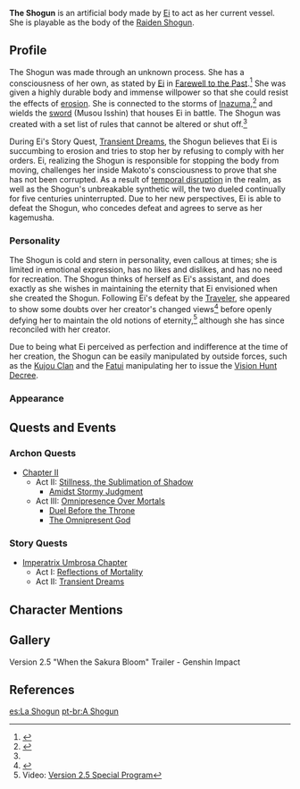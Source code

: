 {{About|the puppet created by [[Ei]]|the playable character|Raiden Shogun||Raiden Shogun (disambiguation)}}
{{Character Infobox
|type             = NPC
|image            = The Shogun.png
|region           = Inazuma
|element          = Electro
|title            = Guardian of Eternity
|affiliation      = Ei
|affiliation2     = Inazuma Shogunate
|voiceEN          = [[imdb:nm3304361|Anne Yatco]]<ref>Twitter: [https://twitter.com/GenshinImpact/status/1430771997605339137 EN VA Announcement]</ref>
|voiceCN          = [https://zh.moegirl.org.cn/菊花花 Juhuahua (菊花花)]<ref>HoYoverse Chinese News: [https://ys.mihoyo.com/main/news/detail/16261 {{Lang|mini=1|zh=2.0版本PV：「不动鸣神，泡影断灭」}}]</ref>
|voiceJP          = {{w|Miyuki Sawashiro|Miyuki Sawashiro (沢城みゆき)}}<ref>Twitter: [https://twitter.com/Genshin_7/status/1413467811591069702 JP VA Announcement]</ref>
|voiceKR          = {{w|ko:박지윤_(성우)|Park Ji-yoon (박지윤)}}<ref>YouTube: [https://youtu.be/5DgHU0042G8 Version 2.1 Korean Special Program]</ref>
}}
'''The Shogun''' is an artificial body made by [[Ei]] to act as her current vessel. She is playable as the body of the [[Raiden Shogun]].

==Profile==
The Shogun was made through an unknown process. She has a consciousness of her own, as stated by [[Ei]] in [[Farewell to the Past]].<ref>{{Ref/Quest|Farewell to the Past|quote='''Ei:''' Though she is a puppet, the Shogun has her own consciousness, too. When necessary, she appears here to confront me.}}</ref> She was given a highly durable body and immense willpower so that she could resist the effects of [[erosion]]. She is connected to the storms of [[Inazuma]],<ref name="Ei dialogue TLE">{{Ref/Quest|The Lonesome Euthymia}}</ref> and wields the [[Musou Isshin|sword]] (Musou Isshin) that houses Ei in battle. The Shogun was created with a set list of rules that cannot be altered or shut off.<ref name="Ei dialogue TLE" />

During Ei's Story Quest, [[Transient Dreams]], the Shogun believes that Ei is succumbing to erosion and tries to stop her by refusing to comply with her orders. Ei, realizing the Shogun is responsible for stopping the body from moving, challenges her inside Makoto's consciousness to prove that she has not been corrupted. As a result of [[Istaroth|temporal disruption]] in the realm, as well as the Shogun's unbreakable synthetic will, the two dueled continually for five centuries uninterrupted. Due to her new perspectives, Ei is able to defeat the Shogun, who concedes defeat and agrees to serve as her kagemusha.

===Personality===
The Shogun is cold and stern in personality, even callous at times; she is limited in emotional expression, has no likes and dislikes, and has no need for recreation. The Shogun thinks of herself as Ei's assistant, and does exactly as she wishes in maintaining the eternity that Ei envisioned when she created the Shogun. Following Ei's defeat by the [[Traveler]], she appeared to show some doubts over her creator's changed views<ref>{{Ref/CS|Raiden Shogun|5}}</ref> before openly defying her to maintain the old notions of eternity,<ref>Video: [[:File:Version 2.5 Special Program｜Genshin Impact|Version 2.5 Special Program]]</ref> although she has since reconciled with her creator.

Due to being what Ei perceived as perfection and indifference at the time of her creation, the Shogun can be easily manipulated by outside forces, such as the [[Kujou Clan]] and the [[Fatui]] manipulating her to issue the [[Vision Hunt Decree]].

===Appearance===
{{Transclude|Raiden Shogun/Lore|Appearance}}
<!--==Trivia==-->

==Quests and Events==
===Archon Quests===
* [[Chapter II]]
** Act II: [[Stillness, the Sublimation of Shadow]]
*** [[Amidst Stormy Judgment]]
** Act III: [[Omnipresence Over Mortals]]
*** [[Duel Before the Throne]]
*** [[The Omnipresent God]]

===Story Quests===
* [[Imperatrix Umbrosa Chapter]]
** Act I: [[Reflections of Mortality]]
** Act II: [[Transient Dreams]]

==Character Mentions==
{{See also|Raiden Shogun/Lore#Character Mentions}}
{{Character Mentions}}

==Gallery==
<gallery hideaddbutton="true" captionalign="center">
Version 2.5 "When the Sakura Bloom" Trailer - Genshin Impact
</gallery>

==References==
{{Reflist}}
[[es:La Shogun]]
[[pt-br:A Shogun]]